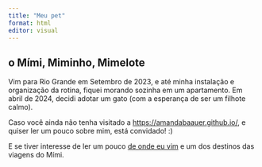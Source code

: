 ```yaml
---
title: "Meu pet"
format: html
editor: visual
---
```


## o Mími, Miminho, Mimelote

Vim para Rio Grande em Setembro de 2023, e até minha instalação e organização da rotina, fiquei morando sozinha em um apartamento. Em abril de 2024, decidi adotar um gato (com a esperança de ser um filhote calmo). 



Caso você ainda não tenha visitado a [https://amandabaauer.github.io/](pagina1.html), e quiser ler um pouco sobre mim, está convidado! :) 

E se tiver interesse de ler um pouco [de onde eu vim](pagina3) e um dos destinos das viagens do Mími. 


